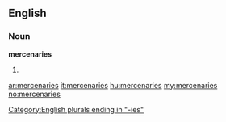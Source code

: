 ==English==

===Noun===
'''mercenaries'''

# {{plural of|[[mercenary]]}}

[[Category:English plurals ending in "-ies"]]

[[ar:mercenaries]]
[[it:mercenaries]]
[[hu:mercenaries]]
[[my:mercenaries]]
[[no:mercenaries]]